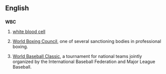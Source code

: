 ==English==

==={{abbreviation-old|en}}===
'''WBC'''

# [[white blood cell]]
# {{context|boxing|lang=en}} [[w:World Boxing Council|World Boxing Council]], one of several sanctioning bodies in professional boxing.
# {{context|baseball|lang=en}} [[w:World Baseball Classic|World Baseball Classic]], a tournament for national teams jointly organized by the International Baseball Federation and Major League Baseball.